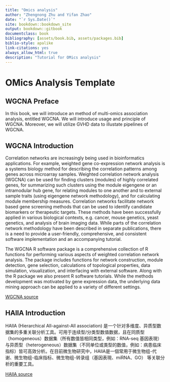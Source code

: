 ```yaml
--- 
title: "Omics analysis"
author: "Zhengnong Zhu and Yifan Zhao"
date: "`r Sys.Date()`"
site: bookdown::bookdown_site
output: bookdown::gitbook
documentclass: book
bibliography: [assets/book.bib, assets/packages.bib]
biblio-style: apalike
link-citations: yes
always_allow_html: true
description: "Tutorial for OMics analysis"
---
```


# OMics Analysis Template

## WGCNA Preface

In this book, we will introduce an method of multi-omics association analysis, entitled WGCNA. We will introduce usage and principle of WGCNA. Moreover, we will utilize GVHD data to illustate pipelines of WGCNA.

## WGCNA Introduction

Correlation networks are increasingly being used in bioinformatics applications. For example, weighted gene co-expression network analysis is a systems biology method for describing the correlation patterns among genes across microarray samples. Weighted correlation network analysis (WGCNA) can be used for finding clusters (modules) of highly correlated genes, for summarizing such clusters using the module eigengene or an intramodular hub gene, for relating modules to one another and to external sample traits (using eigengene network methodology), and for calculating module membership measures. Correlation networks facilitate network based gene screening methods that can be used to identify candidate biomarkers or therapeutic targets. These methods have been successfully applied in various biological contexts, e.g. cancer, mouse genetics, yeast genetics, and analysis of brain imaging data. While parts of the correlation network methodology have been described in separate publications, there is a need to provide a user-friendly, comprehensive, and consistent software implementation and an accompanying tutorial.

The WGCNA R software package is a comprehensive collection of R functions for performing various aspects of weighted correlation network analysis. The package includes functions for network construction, module detection, gene selection, calculations of topological properties, data simulation, visualization, and interfacing with external software. Along with the R package we also present R software tutorials. While the methods development was motivated by gene expression data, the underlying data mining approach can be applied to a variety of different settings.

[WGCNA source](https://horvath.genetics.ucla.edu/html/CoexpressionNetwork/Rpackages/WGCNA/)


## HAllA Introduction

HAllA (Hierarchical All-against-All association) 是一个针对多维度、异质型数据集的多重关联分析工具。可用于连续型/分类型数值数据，且在同质型（homogeneous）数据集（所有数值皆相同类型，例如：RNA-seq 基因表現）与异质型（heterogeneous）数据集（不同单位或类型的数值，例如：病患临床指标）皆可高效分析。在目前微生物研究中，HAllA是一個常用于微生物组-代谢、微生物组-临床指标、微生物组-转录组（基因表現、miRNA、GO） 等关联分析的重要工具。

[HAllA source](https://huttenhower.sph.harvard.edu/halla)
